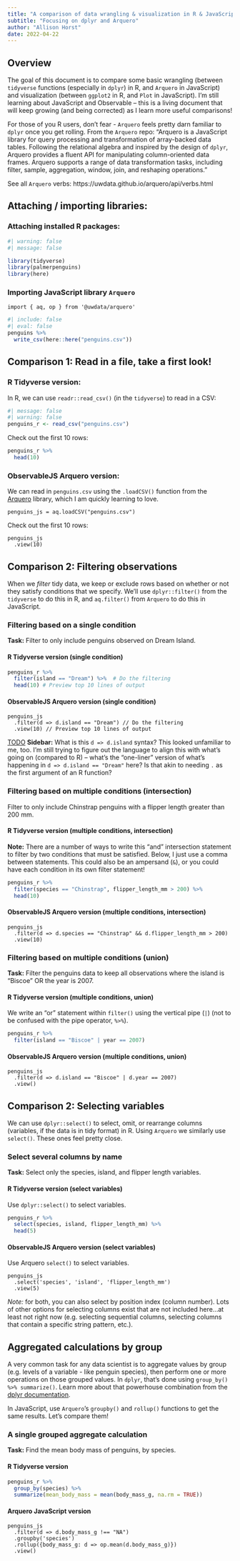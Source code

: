 ```yaml
---
title: "A comparison of data wrangling & visualization in R & JavaScript"
subtitle: "Focusing on dplyr and Arquero"
author: "Allison Horst"
date: 2022-04-22
---
```


## Overview

The goal of this document is to compare some basic wrangling (between `tidyverse` functions (especially in `dplyr`) in R, and `Arquero` in JavaScript) and visualization (between `ggplot2` in R, and `Plot` in JavaScript). I'm still learning about JavaScript and Observable -- this is a living document that will keep growing (and being corrected) as I learn more useful comparisons! 

For those of you R users, don't fear - `Arquero` feels pretty darn familiar to `dplyr` once you get rolling. From the `Arquero` repo: "Arquero is a JavaScript library for query processing and transformation of array-backed data tables. Following the relational algebra and inspired by the design of `dplyr`, Arquero provides a fluent API for manipulating column-oriented data frames. Arquero supports a range of data transformation tasks, including filter, sample, aggregation, window, join, and reshaping operations." 

See all `Arquero` verbs: https://uwdata.github.io/arquero/api/verbs.html

## Attaching / importing libraries:

### Attaching installed R packages: 
```r
#| warning: false
#| message: false

library(tidyverse)
library(palmerpenguins)
library(here)
```

### Importing JavaScript library `Arquero`
```ojs
import { aq, op } from '@uwdata/arquero'
```

```r
#| include: false
#| eval: false
penguins %>% 
  write_csv(here::here("penguins.csv"))
```

## Comparison 1: Read in a file, take a first look! 

### R Tidyverse version: 

In R, we can use `readr::read_csv()` (in the `tidyverse`) to read in a CSV:

```r
#| message: false
#| warning: false
penguins_r <- read_csv("penguins.csv")
```

Check out the first 10 rows:

```r
penguins_r %>% 
  head(10)
```


### ObservableJS Arquero version: 

We can read in `penguins.csv` using the `.loadCSV()` function from the [Arquero](https://observablehq.com/@uwdata/introducing-arquero) library, which I am quickly learning to love. 

```ojs
penguins_js = aq.loadCSV("penguins.csv")
```

Check out the first 10 rows:

```ojs
penguins_js
  .view(10)
```


## Comparison 2: Filtering observations

When we *filter* tidy data, we keep or exclude rows based on whether or not they satisfy conditions that we specify. We'll use `dplyr::filter()` from the `tidyverse` to do this in R, and `aq.filter()` from `Arquero` to do this in JavaScript. 

### Filtering based on a single condition

**Task:** Filter to only include penguins observed on Dream Island. 

#### R Tidyverse version (single condition)

```r
penguins_r %>% 
  filter(island == "Dream") %>%  # Do the filtering
  head(10) # Preview top 10 lines of output
```

#### ObservableJS Arquero version (single condition)

```ojs
penguins_js
  .filter(d => d.island == "Dream") // Do the filtering
  .view(10) // Preview top 10 lines of output
```

[TODO] **Sidebar:** What is this `d => d.island` syntax? This looked unfamiliar to me, too. I'm still trying to figure out the language to align this with what's going on (compared to R) -- what's the "one-liner" version of what's happening in `d => d.island == "Dream"` here? Is that akin to needing `.` as the first argument of an R function?  


### Filtering based on multiple conditions (intersection)

Filter to only include Chinstrap penguins with a flipper length greater than 200 mm. 

#### R Tidyverse version (multiple conditions, intersection)

**Note:** There are a number of ways to write this "and" intersection statement to filter by two conditions that must be satisfied. Below, I just use a comma between statements. This could also be an ampersand (`&`), or you could have each condition in its own filter statement!

```r
penguins_r %>% 
  filter(species == "Chinstrap", flipper_length_mm > 200) %>% 
  head(10)
```


#### ObservableJS Arquero version (multiple conditions, intersection)

```ojs
penguins_js
  .filter(d => d.species == "Chinstrap" && d.flipper_length_mm > 200)
  .view(10)
```


### Filtering based on multiple conditions (union)

**Task:** Filter the penguins data to keep all observations where the island is "Biscoe" OR the year is 2007. 

#### R Tidyverse version (multiple conditions, union)

We write an "or" statement within `filter()` using the vertical pipe (`|`) (not to be confused with the pipe operator, `%>%`).

```r
penguins_r %>% 
  filter(island == "Biscoe" | year == 2007)
```

#### ObservableJS Arquero version (multiple conditions, union)

```ojs
penguins_js 
  .filter(d => d.island == "Biscoe" | d.year == 2007)
  .view()
```

## Comparison 2: Selecting variables

We can use `dplyr::select()` to select, omit, or rearrange columns (variables, if the data is in tidy format) in R. Using `Arquero` we similarly use `select()`. These ones feel pretty close. 

### Select several columns by name

**Task:** Select only the species, island, and flipper length variables. 

#### R Tidyverse version (select variables)

Use `dplyr::select()` to select variables.

```r
penguins_r %>% 
  select(species, island, flipper_length_mm) %>% 
  head(5)
```

#### ObservableJS Arquero version (select variables)

Use Arquero `select()` to select variables. 

```ojs
penguins_js
  .select('species', 'island', 'flipper_length_mm')
  .view(5)
```

*Note:* for both, you can also select by position index (column number). Lots of other options for selecting columns exist that are not included here...at least not right now (e.g. selecting sequential columns, selecting columns that contain a specific string pattern, etc.).

## Aggregated calculations by group

A very common task for any data scientist is to aggregate values by group (e.g. levels of a variable - like penguin species), then perform one or more operations on those grouped values. In `dplyr`, that's done using `group_by() %>% summarize()`. Learn more about that powerhouse combination from the [dplyr documentation](https://dplyr.tidyverse.org/reference/summarise.html).

In JavaScript, use `Arquero`'s `groupby()` and `rollup()` functions to get the same results. Let's compare them! 

### A single grouped aggregate calculation 

**Task:** Find the mean body mass of penguins, by species. 

#### R Tidyverse version 

```r
penguins_r %>% 
  group_by(species) %>% 
  summarize(mean_body_mass = mean(body_mass_g, na.rm = TRUE))
```

#### Arquero JavaScript version

```ojs
penguins_js 
  .filter(d => d.body_mass_g !== "NA")
  .groupby('species')
  .rollup({body_mass_g: d => op.mean(d.body_mass_g)})
  .view()
```

[TODO]: `Arquero` version of `na.rm`?
